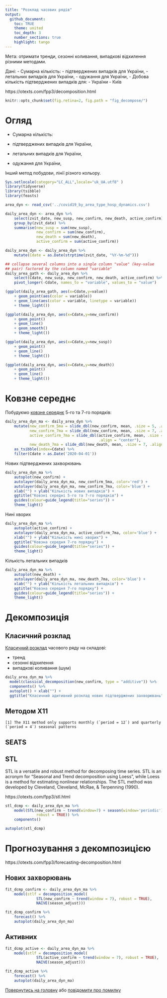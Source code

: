 ```yaml
---
title: "Розклад часових рядів"
output:
  github_document:
    toc: TRUE
    theme: united
    toc_depth: 3
    number_sections: true
    highlight: tango
---
```


Мета: отримати тренди, сезонні коливання, випадкові відхилення різними методами.

Дані:
 - Сумарна кількість:
  - підтверджених випадків для України,
  - летальних випадків для України,
  - одужання для України,
 - Добова кількість підтверджених випадків для:
  - України
  - Київ

https://otexts.com/fpp3/decomposition.html

```r
knitr::opts_chunk$set(fig.retina=2, fig.path = "fig_decompose/")
```

# Огляд

 - Сумарна кількість:

  - підтверджених випадків для України,

  - летальних випадків для України,

  - одужання для України,

Інший метод побудови, лінії різного кольору.

```r
Sys.setlocale(category="LC_ALL",locale="uk_UA.utf8" )
library(tidyverse)
library(tsibble)
library(feasts)
```

```r
area_dyn <- read_csv('../covid19_by_area_type_hosp_dynamics.csv')

daily_area_dyn <- area_dyn %>%
    select(zvit_date, new_susp, new_confirm, new_death, active_confirm) %>%
    group_by(zvit_date) %>%
    summarise(new_susp = sum(new_susp),
              new_confirm = sum(new_confirm),
              new_death = sum(new_death),
              active_confirm = sum(active_confirm))

daily_area_dyn <- daily_area_dyn %>%
    mutate(Cdate = as.Date(strptime(zvit_date, "%Y-%m-%d")))

## collapse several columns into a single column "value" (key-value
## pair) factored by the column named "variable"
daily_area_gath <- daily_area_dyn %>%
    select(Cdate, new_susp, new_confirm, new_death, active_confirm) %>%
    pivot_longer(-Cdate, names_to = "variable", values_to = "value")
```

```r
(ggplot(daily_area_gath, aes(x=Cdate,y=value))
    + geom_point(aes(color = variable))
    + geom_line(aes(color = variable, linetype = variable))
    + theme_light())
```

```r
(ggplot(daily_area_dyn, aes(x=Cdate,y=new_confirm))
    + geom_point()
    + geom_line()
    + geom_smooth()
    + theme_light())
```

```r
(ggplot(daily_area_dyn, aes(x=Cdate,y=new_susp))
    + geom_point()
    + geom_line()
    + theme_light())
```

```r
(ggplot(daily_area_dyn, aes(x=Cdate,y=new_death))
    + geom_point()
    + geom_line()
    + theme_light())
```

# Ковзне середнє

Побудуємо [ковзне середнє](https://otexts.com/fpp3/moving-averages.html) 5-го та 7-го порядків:

```r
daily_area_dyn_ma <- daily_area_dyn %>%
    mutate(new_confirm_5ma = slide_dbl(new_confirm, mean, .size = 5, .align = "center"),
           new_confirm_7ma = slide_dbl(new_confirm, mean, .size = 7, .align = "center"),
           active_confirm_7ma = slide_dbl(active_confirm, mean, .size = 7,
                                          .align = "center"),
           new_death_7ma = slide_dbl(new_death, mean, .size = 7, .align = "center")) %>%
    as_tsibble(index=Cdate) %>%
    filter(Cdate > as.Date('2020-04-01'))
```

Нових підтверджених захворювань

```r
daily_area_dyn_ma %>%
    autoplot(new_confirm) +
    autolayer(daily_area_dyn_ma, new_confirm_5ma, color='red') +
    autolayer(daily_area_dyn_ma, new_confirm_7ma, color='blue') +
    xlab("") + ylab("Кількість нових випадків") +
    ggtitle("Ковзні середні 5-го та 7-го порядків") +
    guides(colour=guide_legend(title="series")) +
    theme_light()
```

Нині хворих

```r
daily_area_dyn_ma %>%
    autoplot(active_confirm) +
    autolayer(daily_area_dyn_ma, active_confirm_7ma, color='blue') +
    xlab("") + ylab("Кількість нині хворих") +
    ggtitle("Ковзна середня 7-го порядку") +
    guides(colour=guide_legend(title="series")) +
    theme_light()
```

Кількість летальних випадків

```r
daily_area_dyn_ma %>%
    autoplot(new_death) +
    autolayer(daily_area_dyn_ma, new_death_7ma, color='blue') +
    xlab("") + ylab("Кількість летальних випадків") +
    ggtitle("Ковзна середня 7-го порядку") +
    guides(colour=guide_legend(title="series")) +
    theme_light()
```

# Декомпозиція

## Класичний розклад

[Класичний
розклад](https://otexts.com/fpp3/classical-decomposition.html)
часового ряду на складові:

- тренд
- сезонні відхилення
- випадкові коливання (шум)

```r
daily_area_dyn_ma %>%
  model(classical_decomposition(new_confirm, type = "additive")) %>%
  components() %>%
  autoplot() + xlab("") +
  ggtitle("Класичний адитивний розклад нових підтверджених захворювань")
```

## Методом X11

```
[1] The X11 method only supports monthly (`period = 12`) and quarterly (`period = 4`) seasonal patterns
```

## SEATS

<!-- ```{r} -->
<!-- seats_dcmp <- daily_area_dyn_ma %>% -->
<!--   model(seats = feasts:::SEATS(new_confirm)) %>% -->
<!--   components() -->

<!-- autoplot(seats_dcmp) + xlab("Year") + -->
<!--   ggtitle("SEATS decomposition of total US retail employment") -->
<!-- ``` -->

## STL

STL is a versatile and robust method for decomposing time series. STL
is an acronym for “Seasonal and Trend decomposition using Loess”,
while Loess is a method for estimating nonlinear relationships. The
STL method was developed by Cleveland, Cleveland, McRae, & Terpenning
(1990).

https://otexts.com/fpp3/stl.html

```r
stl_dcmp <- daily_area_dyn_ma %>%
    model(STL(new_confirm ~ trend(window=7) + season(window='periodic'),
              robust = TRUE)) %>%
    components()

autoplot(stl_dcmp)
```

# Прогнозування з декомпозицією

https://otexts.com/fpp3/forecasting-decomposition.html

## Нових захворювань

```r
fit_dcmp_confirm <- daily_area_dyn_ma %>%
    model(stlf = decomposition_model(
              STL(new_confirm ~ trend(window = 7), robust = TRUE),
              NAIVE(season_adjust)))

fit_dcmp_confirm %>%
    forecast() %>%
    autoplot(daily_area_dyn_ma)
```

## Активних

```r
fit_dcmp_active <- daily_area_dyn_ma %>%
    model(stlf = decomposition_model(
              STL(active_confirm ~ trend(window = 7), robust = TRUE),
              NAIVE(season_adjust)))

fit_dcmp_active %>%
    forecast() %>%
    autoplot(daily_area_dyn_ma)
```

[Повернутись на головну](index.html) або [повідомити про
помилку]((https://github.com/vityok/covid19_ua/issues))
